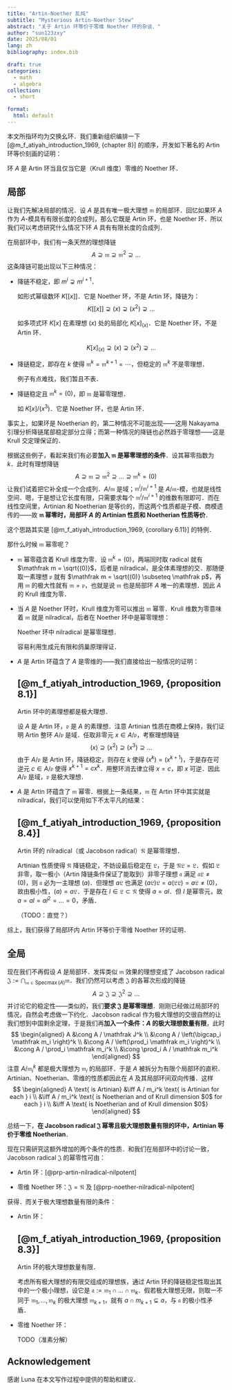 ```yaml
---
title: "Artin-Noether 乱炖"
subtitle: "Mysterious Artin-Noether Stew"
abstract: "关于 Artin 环等价于零维 Noether 环的杂谈．"
author: "sun123zxy"
date: 2025/08/01
lang: zh
bibliography: index.bib

draft: true
categories:
  - math 
  - algebra
collection:
  - short

format:
  html: default
---
```


本文所指环均为交换幺环．我们重新组织编排一下 [@m_f_atiyah_introduction_1969, {chapter 8}] 的顺序，开发如下著名的 Artin 环等价刻画的证明：

:::{#thm-artin-noether}

环 $A$ 是 Artin 环当且仅当它是（Krull 维度）零维的 Noether 环．
:::

## 局部

让我们先解决局部的情况．设 $A$ 是具有唯一极大理想 $\mathfrak m$ 的局部环．回忆如果环 $A$ 作为 $A$-模具有有限长度的合成列，那么它既是 Artin 环，也是 Noether 环．所以我们可以考虑研究什么情况下环 $A$ 具有有限长度的合成列．

在局部环中，我们有一条天然的理想降链
$$
A \supseteq \mathfrak m \supseteq \mathfrak m^2 \supseteq \dots
$$
这条降链可能出现以下三种情况：

- 降链不稳定，即 $m^i \supsetneq m^{i+1}$．

  如形式幂级数环 $K[[x]]$．它是 Noether 环，不是 Artin 环，降链为：
  $$
  K[[x]] \supsetneq (x) \supsetneq (x^2) \supsetneq \dots 
  $$ 

  如多项式环 $K[x]$ 在素理想 $(x)$ 处的局部化 $K[x]_{(x)}$．它是 Noether 环，不是 Artin 环．

  $$
    K[x]_{(x)} \supsetneq (x) \supsetneq (x^2) \supsetneq \dots
  $$

- 降链稳定，即存在 $k$ 使得 $\mathfrak m^k = \mathfrak m^{k+1} = \cdots$，但稳定的 $\mathfrak m^k$ 不是零理想．

  例子有点难找，我们暂且不表．

- 降链稳定且 $\mathfrak m^k = (0)$，即 $\mathfrak m$ 是幂零理想．

  如 $K[x] / (x^3)$．它是 Noether 环，也是 Artin 环．

:::{.remark}

事实上，如果环是 Noetherian 的，第二种情况不可能出现——这用 Nakayama 引理分析降链尾部稳定部分立得；而第一种情况的降链也必然趋于零理想——这是 Krull 交定理保证的．
:::

根据这些例子，看起来我们有必要**加入 $\mathfrak m$ 是幂零理想的条件**．设其幂零指数为 $k$．此时有理想降链
$$
A \supseteq \mathfrak m \supseteq \mathfrak m^2 \supseteq \dots \supseteq \mathfrak m^k = (0)
$$
让我们试着把它补全成一个合成列．$A / \mathfrak m$ 是域；$\mathfrak m^i / \mathfrak m^{i+1}$ 是 $A / \mathfrak m$-模，也就是线性空间．嗯，于是想让它长度有限，只需要求每个 $\mathfrak m^i / \mathfrak m^{i+1}$ 的维数有限即可．而在线性空间里，Artinian 和 Noetherian 是等价的，而这两个性质都是子模、商模遗传的——故 **$\mathfrak m$ 幂零时，局部环 $A$ 的 Artinian 性质和 Noetherian 性质等价**．

:::{.remark}

这个思路其实是 [@m_f_atiyah_introduction_1969, {corollary 6.11}] 的特例．
:::

那什么时候 $\mathfrak m$ 幂零呢？

- $\mathfrak m$ 幂零蕴含着 Krull 维度为零．设 $\mathfrak m^k = (0)$，两端同时取 radical 就有 $\mathfrak m = \sqrt{(0)}$，后者是 nilradical，是全体素理想的交．那随便取一素理想 $\mathfrak p$ 就有 $\mathfrak m = \sqrt{(0)} \subseteq \mathfrak p$，再用 $\mathfrak m$ 的极大性就有 $\mathfrak m = \mathfrak p$，也就是说 $\mathfrak m$ 也是局部环 $A$ 唯一的素理想．因此 $A$ 的 Krull 维度为零．

- 当 $A$ 是 Noether 环时，Krull 维度为零可以推出 $\mathfrak m$ 幂零．Krull 维数为零意味着 $\mathfrak m$ 就是 nilradical，后者在 Noether 环中是幂零理想：

  :::{#prp-noether-nilradical-nilpotent}

  Noether 环中 nilradical 是幂零理想．
  :::

  :::{.proof}
  
  容易利用生成元有限和鸽巢原理得证．
  :::

- $A$ 是 Artin 环蕴含了 $A$ 是零维的——我们直接给出一般情况的证明：

  :::{#prp-artin-zero-dim}

  ## [@m_f_atiyah_introduction_1969, {proposition 8.1}]

  Artin 环中的素理想都是极大理想．
  :::

  :::{.proof}

  设 $A$ 是 Artin 环，$\mathfrak p$ 是 $A$ 的素理想．注意 Artinian 性质在商模上保持，我们证明 Artin 整环 $A / \mathfrak p$ 是域．任取非零元 $x \in A / \mathfrak p$，考察理想降链
  $$
  (x) \supseteq (x^2) \supseteq (x^3) \supseteq \dots
  $$
  由于 $A / \mathfrak p$ 是 Artin 环，降链稳定，则存在 $k$ 使得 $(x^k) = (x^{k+1})$，于是存在可逆元 $c \in A / \mathfrak p$ 使得 $x^{k+1} = c x^k$．用整环消去律立得 $x = c$，即 $x$ 可逆．因此 $A / \mathfrak p$ 是域，$\mathfrak p$ 是极大理想．
  :::

- $A$ 是 Artin 环蕴含了 $\mathfrak m$ 幂零．根据上一条结果，$\mathfrak m$ 在 Artin 环中其实就是 nilradical，我们可以使用如下不太平凡的结果：

  :::{#prp-artin-nilradical-nilpotent}

  ## [@m_f_atiyah_introduction_1969, {proposition 8.4}]

  Artin 环的 nilradical（或 Jacobson radical）$\mathfrak N$ 是幂零理想．
  :::

  :::{.proof}
  
  Artinian 性质使得 $\mathfrak N$ 降链稳定，不妨设最后稳定在 $\mathfrak L$，于是 $\mathfrak N \mathfrak L = \mathfrak L$．假如 $\mathfrak L$ 非零，取一极小（Artin 降链条件保证了能取到）非零子理想 $\mathfrak a$ 满足 $\mathfrak a \mathfrak L \neq (0)$，则 $\mathfrak a$ 必为一主理想 $(a)$．但理想 $a \mathfrak L$ 也满足 $(a \mathfrak L) \mathfrak L = a(\mathfrak L \mathfrak L) = a \mathfrak L \neq (0)$，故由极小性，$(a) = a \mathfrak L$．于是存在 $l \in \mathfrak L \subset \mathfrak N$ 使得 $a = al$．但 $l$ 是幂零元，故 $a = al = al^2 = \dots = 0$，矛盾．
  :::

  （TODO：直觉？）

综上，我们获得了局部环内 Artin 环等价于零维 Noether 环的证明．

## 全局

现在我们不再假设 $A$ 是局部环．发挥类似 $\mathfrak m$ 效果的理想变成了 Jacobson radical $\mathfrak J := \bigcap_{\mathfrak m \in\operatorname{Specmax}(A)} \mathfrak m$．我们仍然可以考虑 $\mathfrak J$ 的各幂次形成的降链
$$
A \supseteq \mathfrak J \supseteq \mathfrak J^2 \supseteq \dots
$$
并讨论它的稳定性——类似的，我们**要求 $\mathfrak J$ 是幂零理想**．刚刚已经做过局部环的情况，自然会考虑做一下约化．Jacobson radical 作为极大理想的交很自然的让我们想到中国剩余定理，于是我们再**加入一个条件：$A$ 的极大理想数量有限**，此时
$$
\begin{aligned}
A
&\cong A / \mathfrak J^k \\
&\cong A / \left(\bigcap_i \mathfrak m_i \right)^k \\
&\cong A / \left(\prod_i \mathfrak m_i \right)^k \\
&\cong A / \prod_i \mathfrak m_i^k \\
&\cong \prod_i A / \mathfrak m_i^k
\end{aligned}
$$
注意 $A / \mathfrak m_i^k$ 都是极大理想为 $\mathfrak m_i$ 的局部环．于是 $A$ 被拆分为有限个局部环的直积．Artinian、Noetherian、零维的性质都因此在 $A$ 及其局部环间双向传播．这样
$$
\begin{aligned}
A \text{ is Artinian}
&\iff A / m_i^k \text{ is Artinian for each } i \\
&\iff A / m_i^k \text{ is Noetherian and of Krull dimension $0$ for each } i \\
&\iff A \text{ is Noetherian and of Krull dimension $0$}
\end{aligned}
$$

总结一下，**在 Jacobson radical $\mathfrak J$ 幂零且极大理想数量有限的环中，Artinian 等价于零维 Noetherian**．

现在只需研究这额外增加的两个条件的性质．和我们在局部环中的讨论一致，Jacobson radical $\mathfrak J$ 的幂零性可由：

- Artin 环：[@prp-artin-nilradical-nilpotent]

- 零维 Noether 环：$\mathfrak J = \mathfrak N$ 及 [@prp-noether-nilradical-nilpotent]

获得．而关于极大理想数量有限的条件：

- Artin 环：

  :::{#prp-artin-finite-specmax}

  ## [@m_f_atiyah_introduction_1969, {proposition 8.3}]

  Artin 环的极大理想数量有限．
  :::

  :::{.proof}
  
  考虑所有极大理想的有限交组成的理想族，通过 Artin 环的降链稳定性取出其中的一个极小理想，设它是 $\mathfrak a := \mathfrak m_1 \cap \dots \cap \mathfrak m_k$．假若极大理想无限，则取一不同于 $\mathfrak m_1, \dots, \mathfrak m_k$ 的极大理想 $\mathfrak m_{k+1}$，就有 $a \cap m_{k+1} \subsetneq a$，与 $\mathfrak a$ 的极小性矛盾．
  :::

- 零维 Noether 环：

  TODO（准素分解）

## Acknowledgement {.appendix}

感谢 Luna 在本文写作过程中提供的帮助和建议．